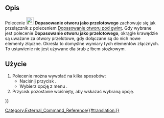 <languages/>

{{Docnav/pl
|[[Fasteners_MatchTypeInner/pl|Dopasowanie otworu pod gwint]]
|[[Fasteners_BOM/pl|Utwórz zestawienie]]
|[[Fasteners_Workbench/pl|środowisko pracy Elementy Złączne]]
|IconL=Fasteners_MatchTypeInner.svg
|IconR=Fasteners_BOM.svg
|IconC=Fasteners_workbench_icon.svg
}}

{{GuiCommand/pl
|Name=Fasteners MatchTypeOuter
|Name/pl=Elementy złączne: Dopasowanie otworu jako przelotowego
|MenuLocation=Elementy złączne → Match for pass hole
|Workbenches=[[Fasteners_Workbench/pl|Elementy złączne]]
|SeeAlso=[[Fasteners_MatchTypeInner/pl|Dopasowanie do otworu pod gwint]]
}}

<span id="Description"></span>
==Opis==

Polecenie [[Image:Fasteners_MatchTypeOuter.svg|24px]] '''Dopasowanie otworu jako przelotowego''' zachowuje się jak przełącznik z poleceniem [[Fasteners_MatchTypeInner/pl|Dopasowanie otworu pod gwint]]. Gdy wybrane jest polecenie '''Dopasowanie otworu jako przelotowego''', okrągłe krawędzie są uważane za otwory przelotowe, gdy dołączane są do nich nowe elementy złączne. Określa to domyślne wymiary tych elementów złącznych. To ustawienie nie jest używane dla śrub z łbem stożkowym.

<span id="Usage"></span>
==Użycie==

# Polecenie można wywołać na kilka sposobów:
#* Naciśnij przycisk {{Button|[[Image:Fasteners_MatchTypeOuter.svg|16px]] '''Dopasowanie otworu jako przelotowego'''}}.
#* Wybierz opcję  z menu {{MenuCommand|Elementy złączne → [[Image:Fasteners_MatchTypeOuter.svg|16px]] Dopasowanie otworu jako przelotowego}}.
# Przycisk pozostanie wciśnięty, aby wskazać wybraną opcję.


{{Docnav/pl
|[[Fasteners_MatchTypeInner/pl|Dopasowanie otworu pod gwint]]
|[[Fasteners_BOM/pl|Utwórz zestawienie]]
|[[Fasteners_Workbench/pl|środowisko pracy Elementy Złączne]]
|IconL=Fasteners_MatchTypeInner.svg
|IconR=Fasteners_BOM.svg
|IconC=Fasteners_workbench_icon.svg
}}

[[Category:External_Command_Reference{{#translation:}}]]
{{Fasteners_Tools_navi{{#translation:}}}}
